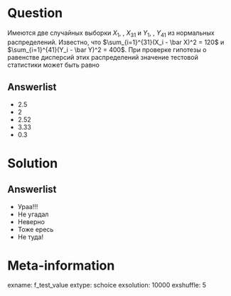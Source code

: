 Question
========

Имеются две случайных выборки $X_1$, \ldots, $X_{31}$ и $Y_1$, \ldots, $Y_{41}$ из нормальных распределений. Известно, что $\sum_{i=1}^{31}(X_i - \bar X)^2 = 120$  и $\sum_{i=1}^{41}(Y_i - \bar Y)^2 = 400$. При проверке гипотезы о равенстве дисперсий этих распределений значение тестовой статистики может быть равно


Answerlist
----------

* $2.5$
* $2$
* $2.52$
* $3.33$
* $0.3$


Solution
========

Answerlist
----------
* Ураа!!!
* Не угадал
* Неверно
* Тоже ересь
* Не туда!

Meta-information
================
exname: f_test_value
extype: schoice
exsolution: 10000
exshuffle: 5
